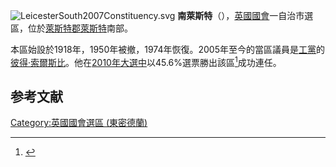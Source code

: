 {{NoteTA
|G1=PoliticiansUK
|G2=UK Places
|G3=People
|G4=Country
}}
[[File:LeicesterSouth2007Constituency.svg|right]]
'''南萊斯特'''（{{lang-en|Leicester South}}），[[英國|英國]][[英國國會|國會]]一自治市選區，位於[[萊斯特郡|萊斯特郡]][[萊斯特|萊斯特]]南部。

本區始設於1918年，1950年被撤，1974年恢復。2005年至今的當區議員是[[工黨_(英國)|工黨]]的[[彼得·索爾斯比|彼得·索爾斯比]]。他在[[2010年英國大選|2010年大選中]]以45.6%選票勝出該區<ref name="">{{cite news
|publisher=[[英國廣播公司|英國廣播公司]]
|date=2010年5月7日
|title=Election 2010/Constituency/Leicester South
|url=http://news.bbc.co.uk/1/shared/election2010/results/constituency/c56.stm
|accessdate=2010年9月28日
|archive-date=2017年9月6日
|archive-url=https://web.archive.org/web/20170906040853/http://news.bbc.co.uk/1/shared/election2010/results/constituency/c56.stm
|dead-url=no
}}</ref>成功連任。

==参考文献==
<div class="references-small">
<references></references>
</div>

{{DEFAULTSORT:Leicester South (UK Parliament constituency)}}
[[Category:英國國會選區_(東密德蘭)|Category:英國國會選區 (東密德蘭)]]